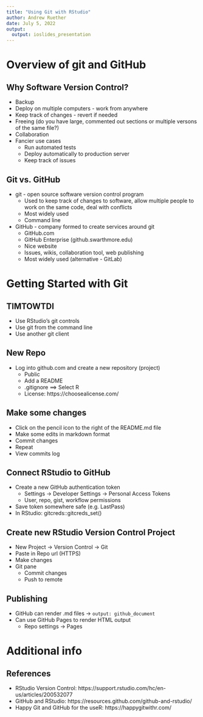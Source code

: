 ```yaml
---
title: "Using Git with RStudio"
author: Andrew Ruether
date: July 5, 2022
output:
  output: ioslides_presentation
---
```


# Overview of git and GitHub

## Why Software Version Control?
- Backup
- Deploy on multiple computers - work from anywhere
- Keep track of changes - revert if needed
- Freeing (do you have large, commented out sections or multiple versons of the same file?)
- Collaboration
- Fancier use cases
  - Run automated tests
  - Deploy automatically to production server
  - Keep track of issues

## Git vs. GitHub
- git - open source software version control program
  - Used to keep track of changes to software, allow multiple people to work on the same code, deal with conflicts
  - Most widely used
  - Command line

- GitHub - company formed to create services around git
  - GitHub.com
  - GitHub Enterprise (github.swarthmore.edu)
  - Nice website
  - Issues, wikis, collaboration tool, web publishing
  - Most widely used (alternative - GitLab)

# Getting Started with Git

## TIMTOWTDI
- Use RStudio's git controls
- Use git from the command line
- Use another git client

## New Repo
- Log into github.com and create a new repository (project)
  - Public
  - Add a README
  - .gitignore ==> Select R
  - License: https://choosealicense.com/

## Make some changes
- Click on the pencil icon to the right of the README.md file
- Make some edits in markdown format
- Commit changes
- Repeat
- View commits log
  
## Connect RStudio to GitHub
- Create a new GitHub authentication token
  - Settings → Developer Settings → Personal Access Tokens
  - User, repo, gist, workflow permissions
- Save token somewhere safe (e.g. LastPass)  
- In RStudio: gitcreds::gitcreds_set()

## Create new RStudio Version Control Project
- New Project → Version Control → Git 
- Paste in Repo url (HTTPS)
- Make changes
- Git pane
  - Commit changes
  - Push to remote

## Publishing
- GitHub can render .md files → `output: github_document`
- Can use GitHub Pages to render HTML output
  - Repo settings → Pages

# Additional info

## References
- RStudio Version Control: https://support.rstudio.com/hc/en-us/articles/200532077
- GitHub and RStudio: https://resources.github.com/github-and-rstudio/
- Happy Git and GitHub for the useR: https://happygitwithr.com/
